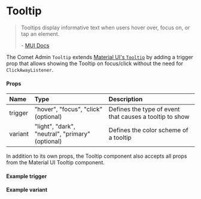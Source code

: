 

<Meta of={TooltipStories} />

# Tooltip

> Tooltips display informative text when users hover over, focus on, or tap an element.
>
> \- [MUI Docs](https://mui.com/material-ui/react-tooltip/)

The Comet Admin `Tooltip` extends [Material UI's `Tooltip`](https://mui.com/material-ui/react-tooltip) by adding a trigger prop that allows showing the Tooltip on focus/click without the need for `ClickAwayListener`.

#### Props

| Name    | Type                                             | Description                                             |
| :------ | :----------------------------------------------- | :------------------------------------------------------ |
| trigger | "hover", "focus", "click" (optional)             | Defines the type of event that causes a tooltip to show |
| variant | "light", "dark", "neutral", "primary" (optional) | Defines the color scheme of a tooltip                   |

In addition to its own props, the Tooltip component also accepts all props from the Material UI Tooltip component.

#### Example trigger

<Canvas>
    <Story of={TooltipStories.BasicTooltip} />
</Canvas>

#### Example variant

<Canvas>
    <Story of={TooltipStories.TooltipVariant} />
</Canvas>
